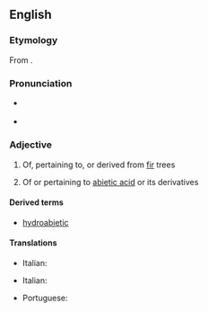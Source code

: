 ==English==

===Etymology===
From {{etyl|la|en}} {{m|la|abies||silver fir}} {{suffix|en||ic|gloss2=pertaining to}}.

===Pronunciation===
* {{a|US}} {{IPA|en|/ˌæb.iˈɛt.ɪk/}}
* {{rhymes|en|ɛtɪk}}

===Adjective===
{{en-adj|-}}

# Of, pertaining to, or derived from [[fir]] trees
# {{lb|en|organic chemistry}} Of or pertaining to [[abietic acid]] or its derivatives

====Derived terms====
* [[hydroabietic]]

====Translations====
{{trans-top|related to fir trees}}
* Italian: {{t|it|abietico}}
{{trans-mid}}
{{trans-bottom}}

{{trans-top|related to abietic acid or its deratives}}
* Italian: {{t|it|abietico}}
{{trans-mid}}
* Portuguese: {{t|pt|abiético}}
{{trans-bottom}}